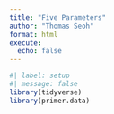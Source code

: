 ```yaml
---
title: "Five Parameters"
author: "Thomas Seoh"
format: html
execute: 
  echo: false
---
```


```r
#| label: setup
#| message: false
library(tidyverse)
library(primer.data)
```

